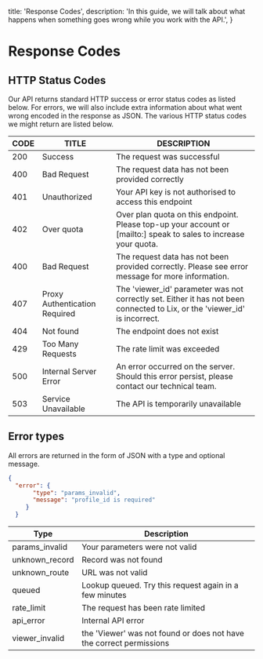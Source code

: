 
  title: 'Response Codes',
  description:
    'In this guide, we will talk about what happens when something goes wrong while you work with the API.',
}

<HeroPattern />

# Response Codes



## HTTP Status Codes

Our API returns standard HTTP success or error status codes as listed below. For errors, we will also include extra information about what went wrong encoded in the response as JSON. The various HTTP status codes we might return are listed below.

CODE | TITLE | DESCRIPTION
----- | ---- | -----------
200 |	Success |	The request was successful
400 |	Bad Request |	The request data has not been provided correctly
401 |	Unauthorized |	Your API key is not authorised to access this endpoint
402 |	Over quota |	Over plan quota on this endpoint. Please top-up your account or [mailto:] speak to sales to increase your quota.
400 | Bad Request | The request data has not been provided correctly. Please see error message for more information.
407 | Proxy Authentication Required | The 'viewer_id' parameter was not correctly set. Either it has not been connected to Lix, or the 'viewer_id' is incorrect.
404 |	Not found |	The endpoint does not exist
429 |	Too Many Requests |	The rate limit was exceeded
500 |	Internal Server Error |	An error occurred on the server. Should this error persist, please contact our technical team.
503 | Service Unavailable |	The API is temporarily unavailable



## Error types
All errors are returned in the form of JSON with a type and optional message.


```json {{ title: 'Example error response' }}
{
  "error": {
       "type": "params_invalid",
       "message": "profile_id is required"
     }
  }

```


Type |  Description
---- | ------------
params_invalid |  Your parameters were not valid
unknown_record |  Record was not found
unknown_route | URL was not valid
queued |  Lookup queued. Try this request again in a few minutes
rate_limit |  The request has been rate limited
api_error | Internal API error
viewer_invalid | the 'Viewer' was not found or does not have the correct permissions
